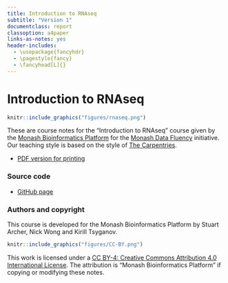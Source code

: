 ```yaml
---
title: Introduction to RNAseq
subtitle: "Version 1"
documentclass: report
classoption: a4paper
links-as-notes: yes
header-includes:
  - \usepackage{fancyhdr}
  - \pagestyle{fancy}
  - \fancyhead[L]{}  
---
```


# Introduction to RNAseq {#index -}

```r
knitr::include_graphics("figures/rnaseq.png")
```

These are course notes for the "Introduction to RNAseq" course given by the [Monash Bioinformatics Platform](https://www.monash.edu/researchinfrastructure/bioinformatics) for the [Monash Data Fluency](https://monashdatafluency.github.io/) initiative. Our teaching style is based on the style of [The Carpentries](https://carpentries.org/).

* [PDF version for printing](https://monashdatafluency.github.io/rnaseq-intro/rnaseq-intro.pdf)

### Source code {-}

* [GitHub page](https://github.com/MonashDataFluency/rnaseq-intro)

### Authors and copyright {-}

This course is developed for the Monash Bioinformatics Platform by Stuart Archer, Nick Wong and Kirill Tsyganov.

```r
knitr::include_graphics("figures/CC-BY.png")
```

This work is licensed under a [CC BY-4: Creative Commons Attribution 4.0 International License](http://creativecommons.org/licenses/by/4.0/). The attribution is "Monash Bioinformatics Platform" if copying or modifying these notes.

